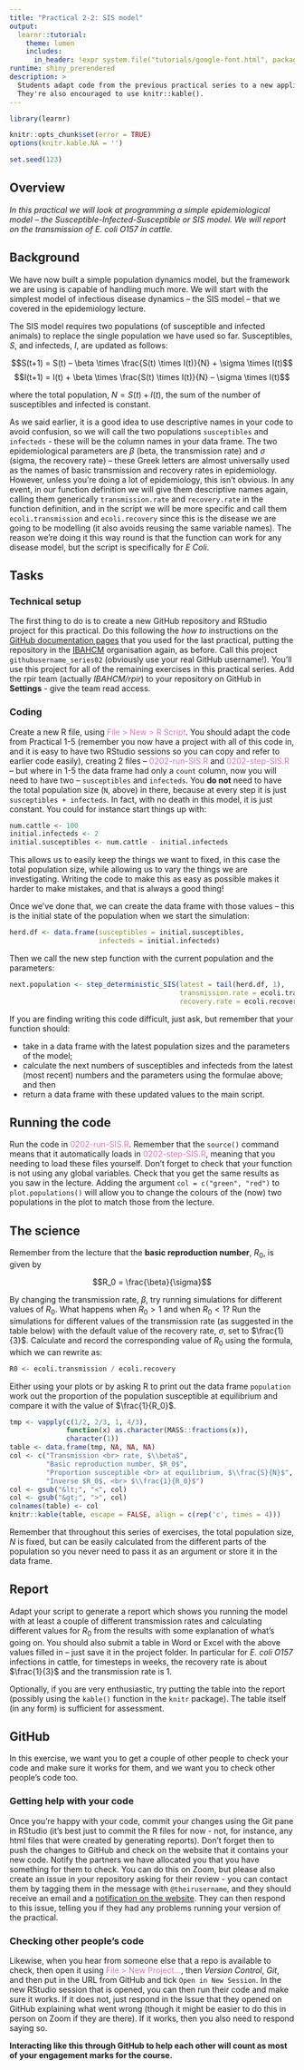 ```yaml
---
title: "Practical 2-2: SIS model"
output: 
  learnr::tutorial:
    theme: lumen
    includes:
      in_header: !expr system.file("tutorials/google-font.html", package = "RPiR")
runtime: shiny_prerendered
description: >
  Students adapt code from the previous practical series to a new application.
  They're also encouraged to use knitr::kable().
---
```


```r
library(learnr)

knitr::opts_chunk$set(error = TRUE)
options(knitr.kable.NA = '')

set.seed(123)
```

## Overview

*In this practical we will look at programming a simple epidemiological model –
the Susceptible-Infected-Susceptible or SIS model. We will report on the 
transmission of E. coli O157 in cattle.*

## Background

We have now built a simple population dynamics model, but the framework we are 
using is capable of handling much more. We will start with the simplest model of
infectious disease dynamics – the SIS model – that we covered in the
epidemiology lecture.

The SIS model requires two populations (of susceptible and infected animals) to
replace the single population we have used so far. Susceptibles, $S$, and
infecteds, $I$, are updated as follows:

$$S(t+1) = S(t) – \beta \times \frac{S(t) \times I(t)}{N} + \sigma \times I(t)$$
$$I(t+1) = I(t) + \beta \times \frac{S(t) \times I(t)}{N} – \sigma \times I(t)$$

where the total population, $N = S(t) + I(t)$, the sum of the number of
susceptibles and infected is constant.

As we said earlier, it is a good idea to use descriptive names in your code to
avoid confusion, so we will call the two populations `susceptibles` and
`infecteds` - these will be the column names in your data frame. The
two epidemiological parameters are $\beta$ (beta, the transmission rate) and
$\sigma$ (sigma, the recovery rate) – these Greek letters are almost universally
used as the names of basic transmission and recovery rates in epidemiology.
However, unless you’re doing a lot of epidemiology, this isn’t obvious. In any
event, in our function definition we will give them descriptive names again,
calling them generically `transmission.rate` and `recovery.rate` in the function
definition, and in the script we will be more specific and call them
`ecoli.transmission` and `ecoli.recovery` since this is the  disease we are
going to be modelling (it also avoids reusing the same variable
names). The reason we're doing it this way round is that the function can
work for any disease model, but the script is specifically for *E Coli*.

## Tasks

### Technical setup

The first thing to do is to create a new GitHub repository and RStudio project
for this practical. Do this following the *how to* instructions on the [GitHub
documentation pages](https://ibahcm.github.io/RPiR/articles/pages/use_github.html)
that you used for the last practical, putting the repository in
the [IBAHCM](https://github.com/IBAHCM) organisation again, as before. Call this
project `githubusername_series02` (obviously use your real GitHub username!).
You'll use this project for all of the remaining exercises in this practical
series. Add the rpir team (actually *IBAHCM/rpir*) to your repository on GitHub
in **Settings** - give the team read access.

### Coding

Create a new R file, using <span style="color: #de77ae;">File > New > R
Script</span>. You should adapt the code from Practical 1-5 (remember you now
have a project with all of this code in, and it is easy to have two RStudio
sessions so you can copy and refer to earlier code easily), creating 2 files – 
<span style="color: #de77ae;">0202-run-SIS.R</span>
and <span style="color: #de77ae;">0202-step-SIS.R</span> – but where in 1-5 
the data frame had only a `count` column, now you will need to have two –
`susceptibles` and `infecteds`. You **do not** need to have the total population
size (`N`, above) in there, because at every step it is just
`susceptibles + infecteds`. In fact, with no death in this model, it is just
constant. You could for instance start things up with:

```r
num.cattle <- 100
initial.infecteds <- 2
initial.susceptibles <- num.cattle - initial.infecteds
```

This allows us to easily keep the things we want to fixed, in this case the 
total population size, while allowing us to vary the things we are 
investigating. Writing the code to make this as easy as possible makes it harder 
to make mistakes, and that is always a good thing!

Once we’ve done that, we can create the data frame with those values – this is
the initial state of the population when we start the simulation:

```r
herd.df <- data.frame(susceptibles = initial.susceptibles,
                      infecteds = initial.infecteds)
```

Then we call the new step function with the current population and the
parameters:

```r
next.population <- step_deterministic_SIS(latest = tail(herd.df, 1), 
                                          transmission.rate = ecoli.transmission,
                                          recovery.rate = ecoli.recovery)
```

If you are finding writing this code difficult, just ask, but remember that your
function should: 

* take in a data frame with the latest population sizes and the parameters of 
the model;
* calculate the next numbers of susceptibles and infecteds from the latest (most
recent) numbers and the parameters using the formulae above; and then 
* return a data frame with these updated values to the main script.

## Running the code

Run the code in <span style="color: #de77ae;">0202-run-SIS.R</span>. Remember 
that the `source()` command means that it automatically loads in 
<span style="color: #de77ae;">0202-step-SIS.R</span>, meaning that you 
needing to load these files yourself. Don’t forget to check that
your function is not using any global variables. Check that you get the same
results as you saw in the lecture. Adding the argument `col = c("green", "red")` 
to `plot.populations()` will allow you to change the colours of the (now) two
populations in the plot to match those from the lecture.

## The science

Remember from the lecture that the **basic reproduction number**, $R_0$, is 
given by 

$$R_0 = \frac{\beta}{\sigma}$$

By changing the transmission rate, $\beta$, try running simulations for 
different values of $R_0$. What happens when $R_0 > 1$ and when $R_0 < 1$? 
Run the simulations for different values of the transmission rate (as suggested 
in the table below) with the default value of the recovery rate, $\sigma$, set 
to $\frac{1}{3}$. Calculate and record the corresponding value of $R_0$ using 
the formula, which we can rewrite as:

```r
R0 <- ecoli.transmission / ecoli.recovery
```

Either using your plots or by asking R to 
print out the data frame `population` work out the proportion of the population
susceptible at equilibrium and compare it with the value of $\frac{1}{R_0}$.

```r
tmp <- vapply(c(1/2, 2/3, 1, 4/3), 
              function(x) as.character(MASS::fractions(x)),
              character(1))
table <- data.frame(tmp, NA, NA, NA)
col <- c("Transmission <br> rate, $\\beta$", 
         "Basic reproduction number, $R_0$",
         "Proportion susceptible <br> at equilibrium, $\\frac{S}{N}$",
         "Inverse $R_0$, <br> $\\frac{1}{R_0}$")
col <- gsub("&lt;", "<", col)
col <- gsub("&gt;", ">", col)
colnames(table) <- col
knitr::kable(table, escape = FALSE, align = c(rep('c', times = 4)))
```

Remember that throughout this series of exercises, the total population size,
$N$ is fixed, but can be easily calculated from the different parts of the
population so you never need to pass it as an argument or store it in the
data frame.

## Report
Adapt your script to generate a report which shows you running the model with at 
least a couple of different transmission rates and calculating different values
for $R_0$ from the results with some explanation of what’s going on. You 
should also submit a table in Word or Excel with the above values filled in – 
just save it in the project folder. In particular for *E. coli O157* infections 
in cattle, for timesteps in weeks, the recovery rate is about $\frac{1}{3}$ and 
the transmission rate is 1.

Optionally, if you are very enthusiastic, try putting the table into the report
(possibly using the `kable()` function in the `knitr` package). The table itself 
(in any form) is sufficient for assessment.

## GitHub

In this exercise, we want you to get a couple of other people to check your code
and make sure it works for them, and we want you to check other people's code
too.

### Getting help with your code

Once you're happy with your code, commit your changes using the Git pane in
RStudio (it's best just to commit the R files for now - not, for instance, any
html files that were created by generating reports). Don't forget then to push
the changes to GitHub and check on the website that it contains your new code.
Notify the partners we have allocated you that you have something for them to
check. You can do this on Zoom, but please also create an issue in your
repository asking for their review - you can contact them by tagging them in
the message with `@theirusername`, and they should receive an email and a
[notification on the website](https://github.com/notifications). They can then
respond to this issue, telling you if they had any problems running your version
of the practical.

### Checking other people's code

Likewise, when you hear from someone else that a repo is available to check,
then open it using <span style="color: #de77ae;">File > New Project...</span>,
then *Version Control*, *Git*, and then put in the URL from GitHub and tick
`Open in New Session`. In the new RStudio session that is opened, you can then
run their code and make sure it works. If it does not, just respond in the Issue
that they opened on GitHub explaining what went wrong (though it might be easier
to do this in person on Zoom if they are there). If it works, then you also need
to respond saying so.

**Interacting like this through GitHub to help each other will count as most of
your engagement marks for the course.**
